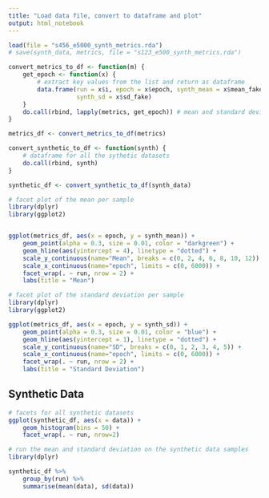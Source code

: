 ```yaml
---
title: "Load data file, convert to dataframe and plot"
output: html_notebook
---
```


```r
load(file = "s456_e5000_synth_metrics.rda")
# save(synth_data, metrics, file = "s123_e500_synth_metrics.rda")
```


```r
convert_metrics_to_df <- function(m) {
    get_epoch <- function(x) {
        # extract key values from the list and return as dataframe
        data.frame(run = x$i, epoch = x$epoch, synth_mean = x$mean_fake, 
                   synth_sd = x$sd_fake) 
    }
    do.call(rbind, lapply(metrics, get_epoch)) # mean and standard deviation table
}

metrics_df <- convert_metrics_to_df(metrics)
```

```r
convert_synthetic_to_df <- function(synth) {
    # dataframe for all the sythetic datasets
    do.call(rbind, synth)
}

synthetic_df <- convert_synthetic_to_df(synth_data)
```



```r
# facet plot of the mean per sample
library(dplyr)
library(ggplot2)


ggplot(metrics_df, aes(x = epoch, y = synth_mean)) +
    geom_point(alpha = 0.3, size = 0.01, color = "darkgreen") +
    geom_hline(aes(yintercept = 4), linetype = "dotted") + 
    scale_y_continuous(name="Mean", breaks = c(0, 2, 4, 6, 8, 10, 12)) +
    scale_x_continuous(name="epoch", limits = c(0, 6000)) +
    facet_wrap(. ~ run, nrow = 2) +
    labs(title = "Mean")
```

```r
# facet plot of the standard deviation per sample
library(dplyr)
library(ggplot2)

ggplot(metrics_df, aes(x = epoch, y = synth_sd)) +
    geom_point(alpha = 0.3, size = 0.01, color = "blue") +
    geom_hline(aes(yintercept = 1), linetype = "dotted") + 
    scale_y_continuous(name="SD", breaks = c(0, 1, 2, 3, 4, 5)) +
    scale_x_continuous(name="epoch", limits = c(0, 6000)) +
    facet_wrap(. ~ run, nrow = 2) +
    labs(title = "Standard Deviation")
```

## Synthetic Data

```r
# facets for all synthetic datasets
ggplot(synthetic_df, aes(x = data)) +
    geom_histogram(bins = 50) +
    facet_wrap(. ~ run, nrow=2)
```


```r
# run the mean and standard deviation on the synthetic data samples
library(dplyr)

synthetic_df %>% 
    group_by(run) %>% 
    summarise(mean(data), sd(data))
```

